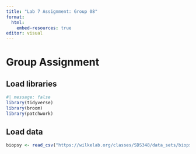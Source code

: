 ```yaml
---
title: "Lab 7 Assignment: Group 08"
format: 
  html:
    embed-resources: true
editor: visual
---
```


# Group Assignment

## Load libraries

```r
#| message: false
library(tidyverse)
library(broom)
library(patchwork)
```

## Load data

```r
biopsy <- read_csv("https://wilkelab.org/classes/SDS348/data_sets/biopsy.csv")
```
